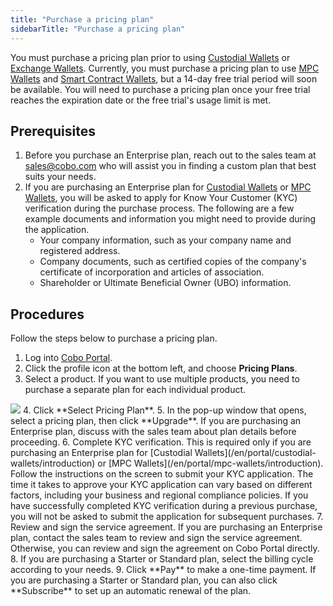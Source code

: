 ```yaml
---
title: "Purchase a pricing plan"
sidebarTitle: "Purchase a pricing plan"
---
```


You must purchase a pricing plan prior to using [Custodial Wallets](/en/portal/custodial-wallets/introduction) or [Exchange Wallets](/en/portal/exchange-wallets/introduction). Currently, you must purchase a pricing plan to use [MPC Wallets](/en/portal/mpc-wallets/introduction) and [Smart Contract Wallets](/en/portal/smart-contract-wallets/introduction), but a 14-day free trial period will soon be available. You will need to purchase a pricing plan once your free trial reaches the expiration date or the free trial's usage limit is met.

## Prerequisites
1. Before you purchase an Enterprise plan, reach out to the sales team at [sales@cobo.com](mailto:sales@cobo.com) who will assist you in finding a custom plan that best suits your needs.
2. If you are purchasing an Enterprise plan for [Custodial Wallets](/en/portal/custodial-wallets/introduction) or [MPC Wallets](/en/portal/mpc-wallets/introduction), you will be asked to apply for Know Your Customer (KYC) verification during the purchase process. The following are a few example documents and information you might need to provide during the application.
   - Your company information, such as your company name and registered address.
   - Company documents, such as certified copies of the company's certificate of incorporation and articles of association.
   - Shareholder or Ultimate Beneficial Owner (UBO) information.


## Procedures

Follow the steps below to purchase a pricing plan.
1. Log into [Cobo Portal](https://portal.cobo.com/login).
2. Click the profile icon at the bottom left, and choose **Pricing Plans**.
3. Select a product.
<Note>If you want to use multiple products, you need to purchase a separate plan for each individual product.</Note>
<img src="/images/bills-and-payments/purchase.png" className="screenshot_full_screen"/>
4. Click **Select Pricing Plan**.
5. In the pop-up window that opens, select a pricing plan, then click **Upgrade**. If you are purchasing an Enterprise plan, discuss with the sales team about plan details before proceeding.
6. Complete KYC verification. This is required only if you are purchasing an Enterprise plan for [Custodial Wallets](/en/portal/custodial-wallets/introduction) or [MPC Wallets](/en/portal/mpc-wallets/introduction). Follow the instructions on the screen to submit your KYC application. The time it takes to approve your KYC application can vary based on different factors, including your business and regional compliance policies.
<Note>If you have successfully completed KYC verification during a previous purchase, you will not be asked to submit the application for subsequent purchases.</Note>
7. Review and sign the service agreement. If you are purchasing an Enterprise plan, contact the sales team to review and sign the service agreement. Otherwise, you can review and sign the agreement on Cobo Portal directly.
8. If you are purchasing a Starter or Standard plan, select the billing cycle according to your needs.
9. Click **Pay** to make a one-time payment. If you are purchasing a Starter or Standard plan, you can also click **Subscribe** to set up an automatic renewal of the plan.